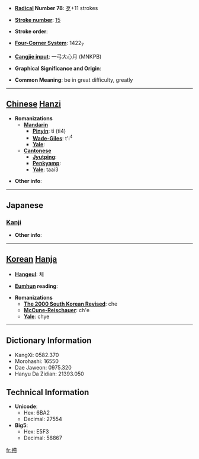 * '''[[Wiktionary:Chinese radical index| Radical]] Number 78''': [[Wiktionary:Chinese radical index 歹|歹]]+11 strokes

* '''[[Wiktionary:Chinese total strokes index|Stroke number]]''': [[Wiktionary:Chinese total strokes index 15|15]]

* '''Stroke order''': 

* '''[[Wiktionary:Chinese four corner index|Four-Corner System]]''': 1422<sub>7</sub>

* '''[[Wiktionary:Chinese Cangjie index|Cangjie input]]''': 一弓大心月 (MNKPB)

* '''Graphical Significance and Origin''': 

* '''Common Meaning''': be in great difficulty, greatly

----

== [[Chinese]] [[Hanzi]] ==

* '''Romanizations'''
** '''[[Mandarin]]'''
*** '''[[Pinyin]]''': tì (ti4)
*** '''[[Wade-Giles]]''': t'i<sup>4</sup>
*** '''[[Yale]]''': 
** '''[[Cantonese]]'''
*** '''[[Jyutping]]''':
*** '''[[Penkyamp]]''': 
*** '''[[Yale]]''': taai3

* '''Other info''': 

----

==Japanese==
===[[Kanji]]===
{{kanji|on readings=[[てい]] (tei), [[たい]] (tai), [[けい]] (kei)
|kun readings=[[つかれる]] (tsukareru)
}}

* '''Other info''':  

----

== [[Korean]] [[Hanja]] ==

* '''[[Hangeul]]''': 체

* '''[[Eumhun]] reading''': 

* '''Romanizations'''
** '''[[The 2000 South Korean Revised Romanization|The 2000 South Korean Revised]]''': che
** '''[[McCune-Reischauer]]''': ch'e
** '''[[Yale]]''': chye

----

== Dictionary Information ==

* KangXi: 0582.370
* Morohashi: 16550
* Dae Jaweon: 0975.320
* Hanyu Da Zidian: 21393.050

== Technical Information ==

* '''Unicode''':
** Hex: 6BA2
** Decimal: 27554
* '''Big5''':
** Hex: E5F3
** Decimal: 58867

[[fr:殢]]